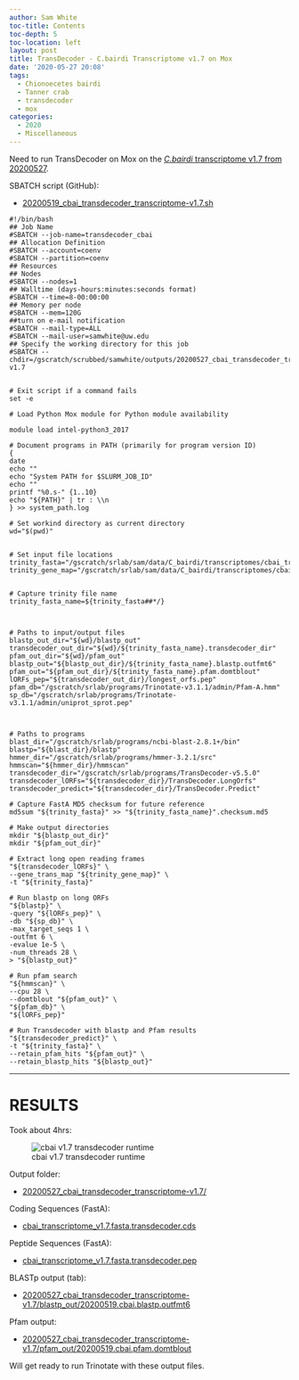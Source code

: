 ```yaml
---
author: Sam White
toc-title: Contents
toc-depth: 5
toc-location: left
layout: post
title: TransDecoder - C.bairdi Transcriptome v1.7 on Mox
date: '2020-05-27 20:08'
tags:
  - Chionoecetes bairdi
  - Tanner crab
  - transdecoder
  - mox
categories:
  - 2020
  - Miscellaneous
---
```

Need to run TransDecoder on Mox on the [_C.bairdi_ transcriptome v1.7 from 20200527](https://robertslab.github.io/sams-notebook/posts/2020/2020-05-27-Transcriptome-Assembly---C.bairdi-All-Pooled-Arthropoda-only-RNAseq-Data-with-Trinity-on-Mox/).



SBATCH script (GitHub):

- [20200519_cbai_transdecoder_transcriptome-v1.7.sh](https://github.com/RobertsLab/sams-notebook/blob/master/sbatch_scripts/20200519_cbai_transdecoder_transcriptome-v1.7.sh)

```shell
#!/bin/bash
## Job Name
#SBATCH --job-name=transdecoder_cbai
## Allocation Definition
#SBATCH --account=coenv
#SBATCH --partition=coenv
## Resources
## Nodes
#SBATCH --nodes=1
## Walltime (days-hours:minutes:seconds format)
#SBATCH --time=8-00:00:00
## Memory per node
#SBATCH --mem=120G
##turn on e-mail notification
#SBATCH --mail-type=ALL
#SBATCH --mail-user=samwhite@uw.edu
## Specify the working directory for this job
#SBATCH --chdir=/gscratch/scrubbed/samwhite/outputs/20200527_cbai_transdecoder_transcriptome-v1.7


# Exit script if a command fails
set -e

# Load Python Mox module for Python module availability

module load intel-python3_2017

# Document programs in PATH (primarily for program version ID)
{
date
echo ""
echo "System PATH for $SLURM_JOB_ID"
echo ""
printf "%0.s-" {1..10}
echo "${PATH}" | tr : \\n
} >> system_path.log

# Set workind directory as current directory
wd="$(pwd)"


# Set input file locations
trinity_fasta="/gscratch/srlab/sam/data/C_bairdi/transcriptomes/cbai_transcriptome_v1.7.fasta"
trinity_gene_map="/gscratch/srlab/sam/data/C_bairdi/transcriptomes/cbai_transcriptome_v1.7.fasta.gene_trans_map"


# Capture trinity file name
trinity_fasta_name=${trinity_fasta##*/}



# Paths to input/output files
blastp_out_dir="${wd}/blastp_out"
transdecoder_out_dir="${wd}/${trinity_fasta_name}.transdecoder_dir"
pfam_out_dir="${wd}/pfam_out"
blastp_out="${blastp_out_dir}/${trinity_fasta_name}.blastp.outfmt6"
pfam_out="${pfam_out_dir}/${trinity_fasta_name}.pfam.domtblout"
lORFs_pep="${transdecoder_out_dir}/longest_orfs.pep"
pfam_db="/gscratch/srlab/programs/Trinotate-v3.1.1/admin/Pfam-A.hmm"
sp_db="/gscratch/srlab/programs/Trinotate-v3.1.1/admin/uniprot_sprot.pep"



# Paths to programs
blast_dir="/gscratch/srlab/programs/ncbi-blast-2.8.1+/bin"
blastp="${blast_dir}/blastp"
hmmer_dir="/gscratch/srlab/programs/hmmer-3.2.1/src"
hmmscan="${hmmer_dir}/hmmscan"
transdecoder_dir="/gscratch/srlab/programs/TransDecoder-v5.5.0"
transdecoder_lORFs="${transdecoder_dir}/TransDecoder.LongOrfs"
transdecoder_predict="${transdecoder_dir}/TransDecoder.Predict"

# Capture FastA MD5 checksum for future reference
md5sum "${trinity_fasta}" >> "${trinity_fasta_name}".checksum.md5

# Make output directories
mkdir "${blastp_out_dir}"
mkdir "${pfam_out_dir}"

# Extract long open reading frames
"${transdecoder_lORFs}" \
--gene_trans_map "${trinity_gene_map}" \
-t "${trinity_fasta}"

# Run blastp on long ORFs
"${blastp}" \
-query "${lORFs_pep}" \
-db "${sp_db}" \
-max_target_seqs 1 \
-outfmt 6 \
-evalue 1e-5 \
-num_threads 28 \
> "${blastp_out}"

# Run pfam search
"${hmmscan}" \
--cpu 28 \
--domtblout "${pfam_out}" \
"${pfam_db}" \
"${lORFs_pep}"

# Run Transdecoder with blastp and Pfam results
"${transdecoder_predict}" \
-t "${trinity_fasta}" \
--retain_pfam_hits "${pfam_out}" \
--retain_blastp_hits "${blastp_out}"
```


---

# RESULTS

Took about 4hrs:

![cbai v1.7 transdecoder runtime](https://github.com/RobertsLab/sams-notebook/blob/master/images/screencaps/20200527_cbai_transdecoder_transcriptome-v1.7_runtime.png?raw=true)

Output folder:

- [20200527_cbai_transdecoder_transcriptome-v1.7/](https://gannet.fish.washington.edu/Atumefaciens/20200527_cbai_transdecoder_transcriptome-v1.7/)

Coding Sequences (FastA):

- [cbai_transcriptome_v1.7.fasta.transdecoder.cds](https://gannet.fish.washington.edu/Atumefaciens/20200527_cbai_transdecoder_transcriptome-v1.7/cbai_transcriptome_v1.7.fasta.transdecoder.cds)

Peptide Sequences (FastA):

- [cbai_transcriptome_v1.7.fasta.transdecoder.pep](https://gannet.fish.washington.edu/Atumefaciens/20200527_cbai_transdecoder_transcriptome-v1.7/cbai_transcriptome_v1.7.fasta.transdecoder.pep)

BLASTp output (tab):

- [20200527_cbai_transdecoder_transcriptome-v1.7/blastp_out/20200519.cbai.blastp.outfmt6](https://gannet.fish.washington.edu/Atumefaciens/20200527_cbai_transdecoder_transcriptome-v1.7/blastp_out/20200519.cbai.blastp.outfmt6)

Pfam output:

- [20200527_cbai_transdecoder_transcriptome-v1.7/pfam_out/20200519.cbai.pfam.domtblout](https://gannet.fish.washington.edu/Atumefaciens/20200527_cbai_transdecoder_transcriptome-v1.7/pfam_out/20200519.cbai.pfam.domtblout)

Will get ready to run Trinotate with these output files.
